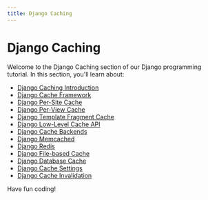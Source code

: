 ```yaml
---
title: Django Caching
---
```


# Django Caching

Welcome to the Django Caching section of our Django programming tutorial. In this section, you'll learn about:

- [Django Caching Introduction](./0-django-caching-introduction.mdx)
- [Django Cache Framework](./1-django-cache-framework.mdx)
- [Django Per-Site Cache](./2-django-per-site-cache.mdx)
- [Django Per-View Cache](./3-django-per-view-cache.mdx)
- [Django Template Fragment Cache](./4-django-template-fragment-cache.mdx)
- [Django Low-Level Cache API](./5-django-low-level-cache-api.mdx)
- [Django Cache Backends](./6-django-cache-backends.mdx)
- [Django Memcached](./7-django-memcached.mdx)
- [Django Redis](./8-django-redis.mdx)
- [Django File-based Cache](./9-django-file-based-cache.mdx)
- [Django Database Cache](./10-django-database-cache.mdx)
- [Django Cache Settings](./11-django-cache-settings.mdx)
- [Django Cache Invalidation](./12-django-cache-invalidation.mdx)

Have fun coding!